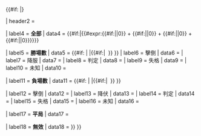 {{#if:{{{win|}}}{{{kowin|}}}{{{loss|}}}{{{koloss|}}}{{{draw|}}}{{{nc|}}}<!--
-->|{{Infobox|child=yes
| labelstyle  = font-weight: normal
| headerstyle = background-color:{{{color|{{{colour|#efefef}}}}}}

| header2    = {{{type|}}}

| label4      = '''全部'''
| data4       = {{#if:{{{win|}}}{{{loss|}}}{{{draw|}}}{{{nc|}}}|{{#expr:{{#if:{{{win|}}}|{{{win}}}|0}} + {{#if:{{{loss|}}}|{{{loss}}}|0}} + {{#if:{{{draw|}}}|{{{draw}}}|0}} + {{#if:{{{nc|}}}|{{{nc}}}|0}}}}}}

| label5      = '''勝場數'''
| data5       = {{#if:{{{win|}}}<!--
  -->|{{{win}}}<!--
  -->|{{#if:{{{kowin|}}}{{{subwin|}}}{{{decwin|}}}{{{dqwin|}}}|&nbsp;<!--
   -->}}<!--
  -->}}
| label6      = 擊倒
| data6       = {{{kowin|}}}
| label7      = 降服
| data7       = {{{subwin|}}}
| label8      = 判定
| data8       = {{{decwin|}}}
| label9      = 失格
| data9       = {{{dqwin|}}}
| label10     = 未知
| data10      = {{{otherwin|}}}

| label11      = '''負場數'''
| data11       = {{#if:{{{loss|}}}<!--
  -->|{{{loss}}}<!--
  -->|{{#if:{{{koloss|}}}{{{subloss|}}}{{{decloss|}}}{{{dqloss|}}}|&nbsp;<!--
   -->}}<!--
  -->}}

| label12      = 擊倒
| data12       = {{{koloss|}}}
| label13      = 降伏
| data13       = {{{subloss|}}}
| label14      = 判定
| data14       = {{{decloss|}}}
| label15      = 失格
| data15       = {{{dqloss|}}}
| label16      = 未知
| data16       = {{{otherloss|}}}

| label17      = '''平局'''
| data17       = {{{draw|}}}

| label18      = '''無效'''
| data18       = {{{nc|}}}
}}<!-- end if
-->}}<noinclude>
{{documentation|content = 
This subtemplate is used to create the record subsections of {{tl|Infobox martial artist}}.  It should not be used directly.
}}</noinclude>